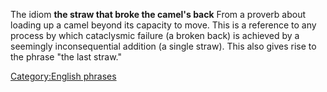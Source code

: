 The idiom '''the straw that broke the camel's back''' From a proverb about loading up a camel beyond its capacity to move.  This is a reference to any process by which cataclysmic failure (a broken back) is achieved by a seemingly inconsequential addition (a single straw).  This also gives rise to the phrase "the last straw."

[[Category:English phrases]]
{{Vocab-stub}}